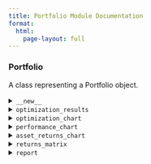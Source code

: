 ```yaml
---
title: Portfolio Module Documentation
format:
  html:
    page-layout: full
---
```


### Portfolio

A class representing a Portfolio object.


<details>
<summary>`__new__`</summary>

Create a new Portfolio object.

**Parameters:**

- `ticker_symbols` (List[str]): List of ticker symbols in the portfolio.
- `benchmark_symbol` (str): The ticker symbol of the benchmark.
- `start_date` (str): The start date for historical data.
- `end_date` (str): The end date for historical data.
- `interval` (str): The interval for historical data.
- `confidence_level` (float): The confidence level for risk calculations.
- `risk_free_rate` (float): The risk-free rate for calculations.
- `objective_function` (Optional[str]): The objective function for optimization.
- `constraints` (Optional[List[Tuple[float, float]]]): Constraints for optimization.

**Returns:**

- `Portfolio`: A Portfolio object.

**Example:**

```python
from finalytics import Portfolio

portfolio = Portfolio(ticker_symbols=["AAPL", "GOOG", "MSFT", "NVDA", "BTC-USD"],
                      benchmark_symbol="^GSPC",
                      start_date="2020-01-01",
                      end_date="2024-01-01",
                      interval="1d",
                      confidence_level=0.95,
                      risk_free_rate=0.02,
                      objective_function="max_sharpe",
                      constraints=[(0, 1), (0, 1), (0, 1), (0, 1), (0,1)])
```
</details>


<details>
<summary>`optimization_results`</summary>

Get the optimization results for the portfolio.

**Returns:**

- `dict`: Dictionary containing the portfolio optimization results.

**Example:**

```python
optimization_results = portfolio.optimization_results()
print(optimization_results)
```
</details>


<details>
<summary>`optimization_chart`</summary>

Display the efficient frontier and allocation chart for the portfolio.

**Parameters:**

- `height` (Optional[int]): Optional height of the plot in pixels, defaults to None.
- `width` (Optional[int]): Optional width of the plot in pixels, defaults to None.

**Returns:**

- `Plot`: Plot object containing the portfolio optimization chart.

**Example:**

```python
optimization_chart = portfolio.optimization_chart()
optimization_chart.show()
```
</details>


<details>
<summary>`performance_chart`</summary>

Display the performance chart for the portfolio.

**Parameters:**

- `height` (Optional[int]): Optional height of the plot in pixels, defaults to None.
- `width` (Optional[int]): Optional width of the plot in pixels, defaults to None.

**Returns:**

- `Plot`: Plot object containing the performance chart.

**Example:**

```python
performance_chart = portfolio.performance_chart()
performance_chart.show()
```
</details>


<details>
<summary>`asset_returns_chart`</summary>

Display the individual asset returns chart for the portfolio.

**Parameters:**

- `height` (Optional[int]): Optional height of the plot in pixels, defaults to None.
- `width` (Optional[int]): Optional width of the plot in pixels, defaults to None.

**Returns:**

- `Plot`: Plot object containing the asset returns chart.

**Example:**

```python
asset_returns_chart = portfolio.asset_returns_chart()
asset_returns_chart.show()
```
</details>


<details>
<summary>`returns_matrix`</summary>

Display the returns correlation matrix for the portfolio.

**Parameters:**

- `height` (Optional[int]): Optional height of the plot in pixels, defaults to None.
- `width` (Optional[int]): Optional width of the plot in pixels, defaults to None.

**Returns:**

- `Plot`: Plot object containing the returns correlation matrix.

**Example:**

```python
returns_matrix = portfolio.returns_matrix()
returns_matrix.show()
```
</details>


<details>
<summary>`report`</summary>

Generate a report for the portfolio.

**Parameters:**

- `report_type` (Optional[str]): The type of report to generate. Options are "performance".

**Example:**

```python
portfolio.report("performance")
```
</details>
